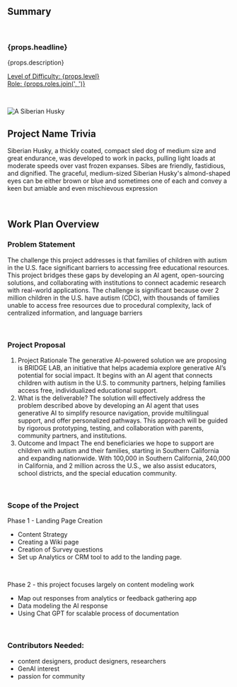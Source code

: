 ## Summary

<br />

<h3>{props.headline}</h3>
<p>{props.description}</p>

<p>
  <u>
    Level of Difficulty: <span>{props.level}</span>
    <br />
    Role: <span>{props.roles.join(', ')}</span>
  </u>
</p>

<br />

<p align="center">

![A Siberian Husky](./assets/husky.jpg)

</p>

## Project Name Trivia

Siberian Husky, a thickly coated, compact sled dog of medium size and great endurance, was developed to work in packs, pulling light loads at moderate speeds over vast frozen expanses. Sibes are friendly, fastidious, and dignified. The graceful, medium-sized Siberian Husky's almond-shaped eyes can be either brown or blue and sometimes one of each and convey a keen but amiable and even mischievous expression

<br />

## Work Plan Overview

### Problem Statement

The challenge this project addresses is that families of children with autism in the U.S. face significant barriers to accessing free educational resources. This project bridges these gaps by developing an AI agent, open-sourcing solutions, and collaborating with institutions to connect academic research with real-world applications.
The challenge is significant because over 2 million children in the U.S. have autism (CDC), with thousands of families unable to access free resources due to procedural complexity, lack of centralized information, and language barriers

<br />

### Project Proposal

1. Project Rationale
The generative AI-powered solution we are proposing is BRIDGE LAB, an initiative that helps academia explore generative AI’s potential for social impact. It begins with an AI agent that connects children with autism in the U.S. to community partners, helping families access free, individualized educational support.
2. What is the deliverable?
The solution will effectively address the problem described above by developing an AI agent that uses generative AI to simplify resource navigation, provide multilingual support, and offer personalized pathways. This approach will be guided by rigorous prototyping, testing, and collaboration with parents, community partners, and institutions.
3. Outcome and Impact
The end beneficiaries we hope to support are children with autism and their families, starting in Southern California and expanding nationwide. With 100,000 in Southern California, 240,000 in California, and 2 million across the U.S., we also assist educators, school districts, and the special education community.

<br />

### Scope of the Project

Phase 1 - Landing Page Creation
* Content Strategy
* Creating a Wiki page
* Creation of Survey questions
* Set up Analytics or CRM tool to add to the landing page.

<br />

Phase 2 - this project focuses largely on content modeling work
* Map out responses from analytics or feedback gathering app
* Data modeling the AI response
* Using Chat GPT for scalable process of documentation

<br />

### Contributors Needed:
* content designers, product designers, researchers
* GenAI interest
* passion for community

